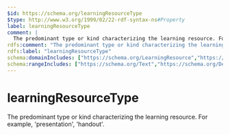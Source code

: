 ```yaml
---
$id: https://schema.org/learningResourceType
$type: http://www.w3.org/1999/02/22-rdf-syntax-ns#Property
label: learningResourceType
comment: |
  The predominant type or kind characterizing the learning resource. For example, 'presentation', 'handout'.
rdfs:comment: "The predominant type or kind characterizing the learning resource. For example, 'presentation', 'handout'."
rdfs:label: "learningResourceType"
schema:domainIncludes: ["https://schema.org/LearningResource","https://schema.org/CreativeWork"]
schema:rangeIncludes: ["https://schema.org/Text","https://schema.org/DefinedTerm"]
---
```


# learningResourceType

The predominant type or kind characterizing the learning resource. For example, 'presentation', 'handout'.

